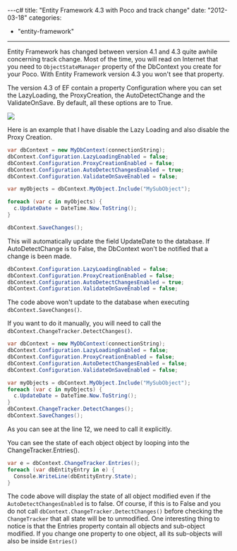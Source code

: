 ---c#
title: "Entity Framework 4.3 with Poco and track change"
date: "2012-03-18"
categories: 
  - "entity-framework"
---

Entity Framework has changed between version 4.1 and 4.3 quite awhile concerning track change. Most of the time, you will read on Internet that you need to `ObjectStateManager` property of the DbContext you create for your Poco. With Entity Framework version 4.3 you won't see that property.

The version 4.3 of EF contain a property Configuration where you can set the LazyLoading, the ProxyCreation, the AutoDetectChange and the ValidateOnSave. By default, all these options are to True.

![](images/dbContextAllTrue-400x77.png)

Here is an example that I have disable the Lazy Loading and also disable the Proxy Creation. 

```csharp
var dbContext = new MyDbContext(connectionString); 
dbContext.Configuration.LazyLoadingEnabled = false; 
dbContext.Configuration.ProxyCreationEnabled = false; 
dbContext.Configuration.AutoDetectChangesEnabled = true; 
dbContext.Configuration.ValidateOnSaveEnabled = false;

var myObjects = dbContext.MyObject.Include("MySubObject"); 

foreach (var c in myObjects) { 
  c.UpdateDate = DateTime.Now.ToString(); 
}

dbContext.SaveChanges(); 
```

This will automatically update the field UpdateDate to the database. If AutoDetectChange is to False, the DbContext won't be notified that a change is been made.


```csharp
dbContext.Configuration.LazyLoadingEnabled = false; 
dbContext.Configuration.ProxyCreationEnabled = false; 
dbContext.Configuration.AutoDetectChangesEnabled = true; 
dbContext.Configuration.ValidateOnSaveEnabled = false; 
```

The code above won't update to the database when executing `dbContext.SaveChanges()`.

If you want to do it manually, you will need to call the `dbContext.ChangeTracker.DetectChanges()`.

```csharp
var dbContext = new MyDbContext(connectionString); 
dbContext.Configuration.LazyLoadingEnabled = false; 
dbContext.Configuration.ProxyCreationEnabled = false; 
dbContext.Configuration.AutoDetectChangesEnabled = false; 
dbContext.Configuration.ValidateOnSaveEnabled = false;

var myObjects = dbContext.MyObject.Include("MySubObject"); 
foreach (var c in myObjects) { 
  c.UpdateDate = DateTime.Now.ToString(); 
} 
dbContext.ChangeTracker.DetectChanges(); 
dbContext.SaveChanges(); 
```

As you can see at the line 12, we need to call it explicitly.

You can see the state of each object object by looping into the ChangeTracker.Entries().


```csharp
var e = dbContext.ChangeTracker.Entries(); 
foreach (var dbEntityEntry in e) { 
  Console.WriteLine(dbEntityEntry.State); 
} 
```

The code above will display the state of all object modified even if the `AutoDetectChangesEnabled` is to false. Of course, if this is to False and you do not call `dbContext.ChangeTracker.DetectChanges()` before checking the `ChangeTracker` that all state will be to unmodified. One interesting thing to notice is that the Entries property contain all objects and sub-object modified. If you change one property to one object, all its sub-objects will also be inside `Entries()`
